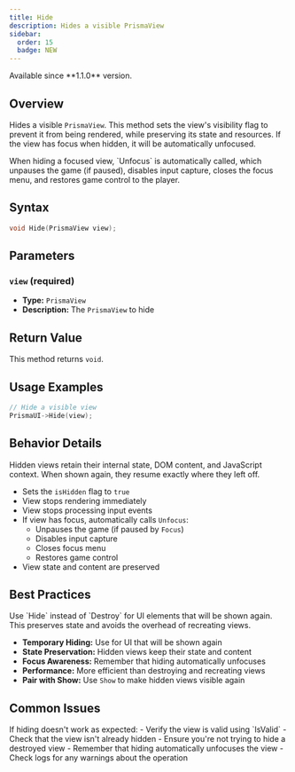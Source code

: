 ```yaml
---
title: Hide
description: Hides a visible PrismaView
sidebar:
  order: 15
  badge: NEW
---
```



<Aside type="note" title="Availability">
Available since **1.1.0** version.
</Aside>

## Overview

Hides a visible `PrismaView`. This method sets the view's visibility flag to prevent it from being rendered, while preserving its state and resources. If the view has focus when hidden, it will be automatically unfocused.

<Aside type="caution" title="Automatic Unfocus">
When hiding a focused view, `Unfocus` is automatically called, which unpauses the game (if paused), disables input capture, closes the focus menu, and restores game control to the player.
</Aside>

## Syntax

```cpp
void Hide(PrismaView view);
```

## Parameters

### `view` (required)
- **Type:** `PrismaView`
- **Description:** The `PrismaView` to hide

## Return Value

This method returns `void`.

## Usage Examples

<Tabs>
<TabItem label="Basic Usage">

```cpp
// Hide a visible view
PrismaUI->Hide(view);
```

</TabItem>
</Tabs>

## Behavior Details

<Aside type="tip" title="State Preservation">
Hidden views retain their internal state, DOM content, and JavaScript context. When shown again, they resume exactly where they left off.
</Aside>

- Sets the `isHidden` flag to `true`
- View stops rendering immediately
- View stops processing input events
- If view has focus, automatically calls `Unfocus`:
  - Unpauses the game (if paused by `Focus`)
  - Disables input capture
  - Closes focus menu
  - Restores game control
- View state and content are preserved

## Best Practices

<Aside type="tip" title="Resource Management">
Use `Hide` instead of `Destroy` for UI elements that will be shown again. This preserves state and avoids the overhead of recreating views.
</Aside>

- **Temporary Hiding:** Use for UI that will be shown again
- **State Preservation:** Hidden views keep their state and content
- **Focus Awareness:** Remember that hiding automatically unfocuses
- **Performance:** More efficient than destroying and recreating views
- **Pair with Show:** Use `Show` to make hidden views visible again

## Common Issues

<Aside type="caution" title="Troubleshooting">
If hiding doesn't work as expected:
- Verify the view is valid using `IsValid`
- Check that the view isn't already hidden
- Ensure you're not trying to hide a destroyed view
- Remember that hiding automatically unfocuses the view
- Check logs for any warnings about the operation
</Aside>
